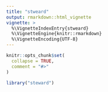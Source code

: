 ```yaml
---
title: "stweard"
output: rmarkdown::html_vignette
vignette: >
  %\VignetteIndexEntry{stweard}
  %\VignetteEngine{knitr::rmarkdown}
  %\VignetteEncoding{UTF-8}
---
```


```r
knitr::opts_chunk$set(
  collapse = TRUE,
  comment = "#>"
)
```

```r
library("steward")
```

